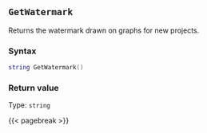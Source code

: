 ## `GetWatermark`

Returns the watermark drawn on graphs for new projects.

### Syntax {-}

``` .lua
string GetWatermark()
```


### Return value {-}

Type: `string`


{{< pagebreak >}}